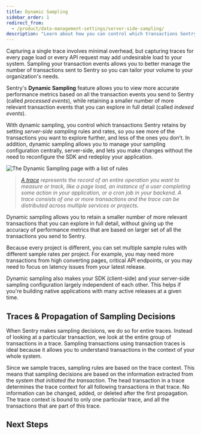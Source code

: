 ```yaml
---
title: Dynamic Sampling
sidebar_order: 1
redirect_from:
  - /product/data-management-settings/server-side-sampling/
description: "Learn about how you can control which transactions Sentry retains using dynamic sampling."
---
```


<Include name="early-adopter-note.mdx" />

Capturing a single trace involves minimal overhead, but capturing traces for every page load or every API request may add undesirable load to your system. Sampling your transaction events allows you to better manage the number of transactions sent to Sentry so you can tailor your volume to your organization's needs.

Sentry's **Dynamic Sampling** feature allows you to view more accurate performance metrics based on all the transaction events you send to Sentry (called _processed events_), while retaining a smaller number of more relevant transaction events that you can explore in full detail (called _indexed events_).

With dynamic sampling, you control which transactions Sentry retains by setting _server-side sampling_ rules and rates, so you see more of the transactions you want to explore further, and less of the ones you don’t. In addition, dynamic sampling allows you to manage your sampling configuration centrally, server-side, and lets you make changes without the need to reconfigure the SDK and redeploy your application.

![The Dynamic Sampling page with a list of rules](server-side-sampling.png)

> _[A trace](/product/sentry-basics/tracing/distributed-tracing/) represents the record of an entire operation you want to measure or track, like a page load, an instance of a user completing some action in your application, or a cron job in your backend. A trace consists of one or more transactions and the trace can be distributed across multiple services or projects._

Dynamic sampling allows you to retain a smaller number of more relevant transactions that you can explore in full detail, without giving up the accuracy of performance metrics that are based on larger set of all the transactions you send to Sentry.

Because every project is different, you can set multiple sample rules with different sample rates per project. For example, you may need more transactions from high converting pages, critical API endpoints, or you may need to focus on latency issues from your latest release.

Dynamic sampling also makes your SDK (client-side) and your server-side sampling configuration largely independent of each other. This helps if you're building native applications with many active releases at a given time.

## Traces & Propagation of Sampling Decisions

When Sentry makes sampling decisions, we do so for entire traces. Instead of looking at a particular transaction, we look at the entire group of transactions in a trace. Sampling transactions using transaction traces is ideal because it allows you to understand transactions in the context of your whole system.

Since we sample traces, sampling rules are based on the trace context. This means that sampling decisions are based on the information extracted from the _system that initiated the transaction_. The head transaction in a trace determines the trace context for all following transactions in that trace. No information can be changed, added, or deleted after the first propagation. The trace context is bound to only one particular trace, and all the transactions that are part of this trace.

## Next Steps

<PageGrid />
